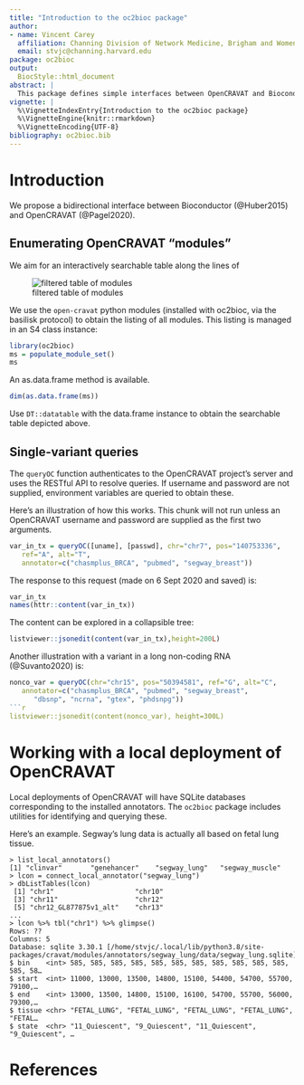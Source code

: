 ```yaml
---
title: "Introduction to the oc2bioc package"
author:
- name: Vincent Carey
  affiliation: Channing Division of Network Medicine, Brigham and Women's Hospital
  email: stvjc@channing.harvard.edu
package: oc2bioc
output:
  BiocStyle::html_document
abstract: |
  This package defines simple interfaces between OpenCRAVAT and Bioconductor
vignette: |
  %\VignetteIndexEntry{Introduction to the oc2bioc package}
  %\VignetteEngine{knitr::rmarkdown}
  %\VignetteEncoding{UTF-8}
bibliography: oc2bioc.bib
---
```


# Introduction

We propose a bidirectional interface between Bioconductor (@Huber2015) and OpenCRAVAT (@Pagel2020).

## Enumerating OpenCRAVAT "modules"

We aim for an interactively searchable table along the lines of

![filtered table of modules](filt.png)

We use the `open-cravat` python modules (installed with oc2bioc,
via the basilisk protocol) to obtain the listing of all modules.
This listing is managed in an S4 class instance:

```r
library(oc2bioc)
ms = populate_module_set()
ms
```

An as.data.frame method is available.
```r
dim(as.data.frame(ms))
```

Use `DT::datatable` with the data.frame instance to obtain the
searchable table depicted above.

## Single-variant queries

The `queryOC` function authenticates to the OpenCRAVAT project's server
and uses the RESTful API to resolve queries.  If username and
password are not supplied, environment variables are queried
to obtain these.

Here's an illustration of how this works.  This chunk
will not run unless an OpenCRAVAT username and
password are supplied as the first two arguments.
```r
var_in_tx = queryOC([uname], [passwd], chr="chr7", pos="140753336", 
   ref="A", alt="T", 
   annotator=c("chasmplus_BRCA", "pubmed", "segway_breast"))
```
The response to this request (made on 6 Sept 2020 and saved) is:
```r
var_in_tx
names(httr::content(var_in_tx))
```
The content can be explored in a collapsible tree:
```r
listviewer::jsonedit(content(var_in_tx),height=200L)
```

Another illustration with a variant in a long non-coding RNA
(@Suvanto2020) is:
```r
nonco_var = queryOC(chr="chr15", pos="50394581", ref="G", alt="C", 
   annotator=c("chasmplus_BRCA", "pubmed", "segway_breast", 
      "dbsnp", "ncrna", "gtex", "phdsnpg"))
```r
listviewer::jsonedit(content(nonco_var), height=300L)
```

# Working with a local deployment of OpenCRAVAT

Local deployments of OpenCRAVAT will have SQLite databases
corresponding to the installed annotators.  The `oc2bioc`
package includes utilities for identifying and
querying these.  

Here's an example.  Segway's lung data is actually all based on fetal lung tissue.
```
> list_local_annotators()
[1] "clinvar"       "genehancer"    "segway_lung"   "segway_muscle"
> lcon = connect_local_annotator("segway_lung")
> dbListTables(lcon)
 [1] "chr1"                    "chr10"                  
 [3] "chr11"                   "chr12"                  
 [5] "chr12_GL877875v1_alt"    "chr13"                  
...
> lcon %>% tbl("chr1") %>% glimpse()
Rows: ??
Columns: 5
Database: sqlite 3.30.1 [/home/stvjc/.local/lib/python3.8/site-packages/cravat/modules/annotators/segway_lung/data/segway_lung.sqlite]
$ bin    <int> 585, 585, 585, 585, 585, 585, 585, 585, 585, 585, 585, 585, 58…
$ start  <int> 11000, 13000, 13500, 14800, 15100, 54400, 54700, 55700, 79100,…
$ end    <int> 13000, 13500, 14800, 15100, 16100, 54700, 55700, 56000, 79300,…
$ tissue <chr> "FETAL_LUNG", "FETAL_LUNG", "FETAL_LUNG", "FETAL_LUNG", "FETAL…
$ state  <chr> "11_Quiescent", "9_Quiescent", "11_Quiescent", "9_Quiescent", …
```


# References
